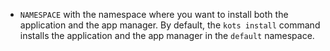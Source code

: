 * `NAMESPACE` with the namespace where you want to install both the application and the app manager. By default, the `kots install` command installs the application and the app manager in the `default` namespace.